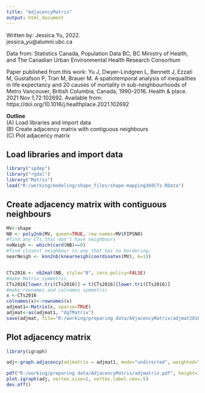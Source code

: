 ```yaml
---
title: "AdjacencyMatrix"
output: html_document
---
```

   Written by: Jessica Yu, 2022.                                                                         
               jessica_yu@alumni.ubc.ca 
               
   Data from: Statistics Canada, Population Data BC, BC Ministry of Health, and The Canadian Urban Environmental Health Research Consortium 
                     
   Paper published from this work: 
   Yu J, Dwyer-Lindgren L, Bennett J, Ezzati M, Gustafson P, Tran M, Brauer M. A spatiotemporal analysis of inequalities in life expectancy and 20 causes of mortality in sub-neighbourhoods of Metro Vancouver, British Columbia, Canada, 1990–2016. Health & place. 2021 Nov 1;72:102692. Available from: https://doi.org/10.1016/j.healthplace.2021.102692                                                    
                                                                                                         
   **Outline**                                                                                               
             (A) Load libraries and import data                                        
             (B) Create adjacency matrix with contiguous neighbours   
             (C) Plot adjacency matrix                                                                      

## Load libraries and import data

```r
library("spdep")
library("rgdal")
library("Matrix")
load("R:/working/modeling/shape_files/shape-mapping368CTs.RData")

```

## Create adjacency matrix with contiguous neighbours

```r
MV<-shape
NB <- poly2nb(MV, queen=TRUE, row.names=MV$FIPSNO)
#find any CTs that don't have neighbours
noNeigh <- which(card(NB)==0)
#find closest neighbour to any that has no bordering:
nearNeigh <- knn2nb(knearneigh(coordinates(MV), k=1))


CTs2016 <- nb2mat(NB, style="B", zero.policy=FALSE)
#make Matrix symmetric
CTs2016[lower.tri(CTs2016)] = t(CTs2016)[lower.tri(CTs2016)]
#make rownames and colnames symmetric
x <-CTs2016
colnames(x)<-rownames(x)
adjmat1<-Matrix(x, sparse=TRUE)
adjmat<-as(adjmat1, "dgTMatrix")
save(adjmat, file="R:/working/preparing data/AdjacencyMatrix/adjmat2016_368CTs.RData")
```


## Plot adjacency matrix

```r
library(igraph)

adj<-graph.adjacency(adjmatrix = adjmat1, mode="undirected", weighted=TRUE, diag=FALSE)

pdf("R:/working/preparing data/AdjacencyMatrix/adjmatrix.pdf", height=14, width=14)
plot.igraph(adj, vertex.size=2, vertex.label.cex=.5)
dev.off()
```

